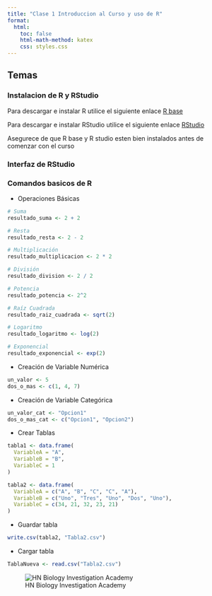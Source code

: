 ---
title: "Clase 1 Introduccion al Curso y uso de R"
format:
  html:
    toc: false
    html-math-method: katex
    css: styles.css
---

## Temas

### Instalacion de R y RStudio

Para descargar e instalar R utilice el siguiente enlace [R base](https://cran.r-project.org/bin/windows/base/)

Para descargar e instalar RStudio utilice el siguiente enlace [RStudio](https://posit.co/download/rstudio-desktop/)

Asegurece de que R base y R studio esten bien instalados antes de comenzar con el curso

### Interfaz de RStudio

### Comandos basicos de R

- Operaciones Básicas

```{r}
# Suma
resultado_suma <- 2 + 2

# Resta
resultado_resta <- 2 - 2

# Multiplicación
resultado_multiplicacion <- 2 * 2

# División
resultado_division <- 2 / 2

# Potencia
resultado_potencia <- 2^2

# Raíz Cuadrada
resultado_raiz_cuadrada <- sqrt(2)

# Logaritmo
resultado_logaritmo <- log(2)

# Exponencial
resultado_exponencial <- exp(2)

```

- Creación de Variable Numérica

```{r}
un_valor <- 5
dos_o_mas <- c(1, 4, 7)
```

- Creación de Variable Categórica

```{r}
un_valor_cat <- "Opcion1"
dos_o_mas_cat <- c("Opcion1", "Opcion2")
```

-  Crear Tablas

```{r}
tabla1 <- data.frame(
  VariableA = "A",
  VariableB = "B",
  VariableC = 1
)

tabla2 <- data.frame(
  VariableA = c("A", "B", "C", "C", "A"),
  VariableB = c("Uno", "Tres", "Uno", "Dos", "Uno"),
  VariableC = c(34, 21, 32, 23, 21)
)
```


- Guardar tabla

```{r}

write.csv(tabla2, "Tabla2.csv")
```

- Cargar tabla

```{r}
TablaNueva <- read.csv("Tabla2.csv")
```




![HN Biology Investigation Academy](HN%20Cursos%20publicidad/HN%20Biology%20Inv%20large.jpg)

